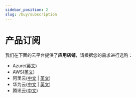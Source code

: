 ```yaml
---
sidebar_position: 2
slug: /buy/subscription
---
```



# 产品订阅

我们在下面的云平台提供了**应用店铺**，请根据您的需求进行选购：  

- Azure([英文](https://azuremarketplace.microsoft.com/en-us/marketplace/apps?search=websoft9&page=1))
- AWS([英文](https://aws.amazon.com/marketplace/seller-profile?id=c639a579-182c-4d30-8578-4d4d89fba658))
- 阿里云([中文](https://shop658hlt17.market.aliyun.com) | [英文](https://marketplace.alibabacloud.com/store/2116499/list.html?pageIndex=1&supplierId=2116499))
- 华为云([中文](https://market.huaweicloud.com/seller/e57458aa054b430fb2f82a066105f986) | [英文](https://marketplace-intl.huaweicloud.com/seller/a0d01460031d46639391c78a61de9a0f))
- 腾讯云([中文](https://market.cloud.tencent.com/stores/1252192180))

